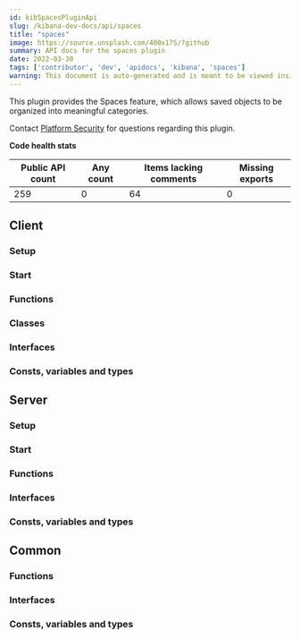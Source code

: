 ```yaml
---
id: kibSpacesPluginApi
slug: /kibana-dev-docs/api/spaces
title: "spaces"
image: https://source.unsplash.com/400x175/?github
summary: API docs for the spaces plugin
date: 2022-03-30
tags: ['contributor', 'dev', 'apidocs', 'kibana', 'spaces']
warning: This document is auto-generated and is meant to be viewed inside our experimental, new docs system. Reach out in #docs-engineering for more info.
---
```


This plugin provides the Spaces feature, which allows saved objects to be organized into meaningful categories.

Contact [Platform Security](https://github.com/orgs/elastic/teams/kibana-security) for questions regarding this plugin.

**Code health stats**

| Public API count  | Any count | Items lacking comments | Missing exports |
|-------------------|-----------|------------------------|-----------------|
| 259 | 0 | 64 | 0 |

## Client

### Setup
<DocDefinitionList data={[spacesObj.client.setup]}/>

### Start
<DocDefinitionList data={[spacesObj.client.start]}/>

### Functions
<DocDefinitionList data={spacesObj.client.functions}/>

### Classes
<DocDefinitionList data={spacesObj.client.classes}/>

### Interfaces
<DocDefinitionList data={spacesObj.client.interfaces}/>

### Consts, variables and types
<DocDefinitionList data={spacesObj.client.misc}/>

## Server

### Setup
<DocDefinitionList data={[spacesObj.server.setup]}/>

### Start
<DocDefinitionList data={[spacesObj.server.start]}/>

### Functions
<DocDefinitionList data={spacesObj.server.functions}/>

### Interfaces
<DocDefinitionList data={spacesObj.server.interfaces}/>

### Consts, variables and types
<DocDefinitionList data={spacesObj.server.misc}/>

## Common

### Functions
<DocDefinitionList data={spacesObj.common.functions}/>

### Interfaces
<DocDefinitionList data={spacesObj.common.interfaces}/>

### Consts, variables and types
<DocDefinitionList data={spacesObj.common.misc}/>

